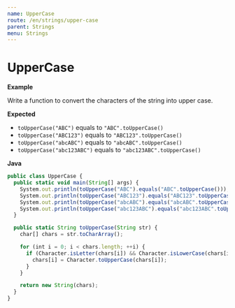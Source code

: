 ```yaml
---
name: UpperCase
route: /en/strings/upper-case
parent: Strings
menu: Strings
---
```


# UpperCase

**Example**

Write a function to convert the characters of the string into upper case.

**Expected**

* `toUpperCase("ABC")` equals to `"ABC".toUpperCase()`
* `toUpperCase("ABC123")` equals to `"ABC123".toUpperCase()`
* `toUpperCase("abcABC")` equals to `"abcABC".toUpperCase()`
* `toUpperCase("abc123ABC")` equals to `"abc123ABC".toUpperCase()`

**Java**

```js
public class UpperCase {
  public static void main(String[] args) {
    System.out.println(toUpperCase("ABC").equals("ABC".toUpperCase()));
    System.out.println(toUpperCase("ABC123").equals("ABC123".toUpperCase()));
    System.out.println(toUpperCase("abcABC").equals("abcABC".toUpperCase()));
    System.out.println(toUpperCase("abc123ABC").equals("abc123ABC".toUpperCase()));
  }

  public static String toUpperCase(String str) {
    char[] chars = str.toCharArray();

    for (int i = 0; i < chars.length; ++i) {
      if (Character.isLetter(chars[i]) && Character.isLowerCase(chars[i])) {
        chars[i] = Character.toUpperCase(chars[i]);
      }
    }

    return new String(chars);
  }
}
```
